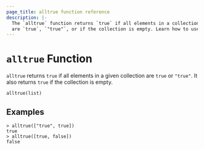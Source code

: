 ```yaml
---
page_title: alltrue function reference
description: |-
  The `alltrue` function returns `true` if all elements in a collection
  are `true`, `"true"`, or if the collection is empty. Learn how to use the `alltrue` function in Packer templates.
---
```


# `alltrue` Function

`alltrue` returns `true` if all elements in a given collection are `true`
or `"true"`. It also returns `true` if the collection is empty.

```hcl
alltrue(list)
```

## Examples

```command
> alltrue(["true", true])
true
> alltrue([true, false])
false
```

